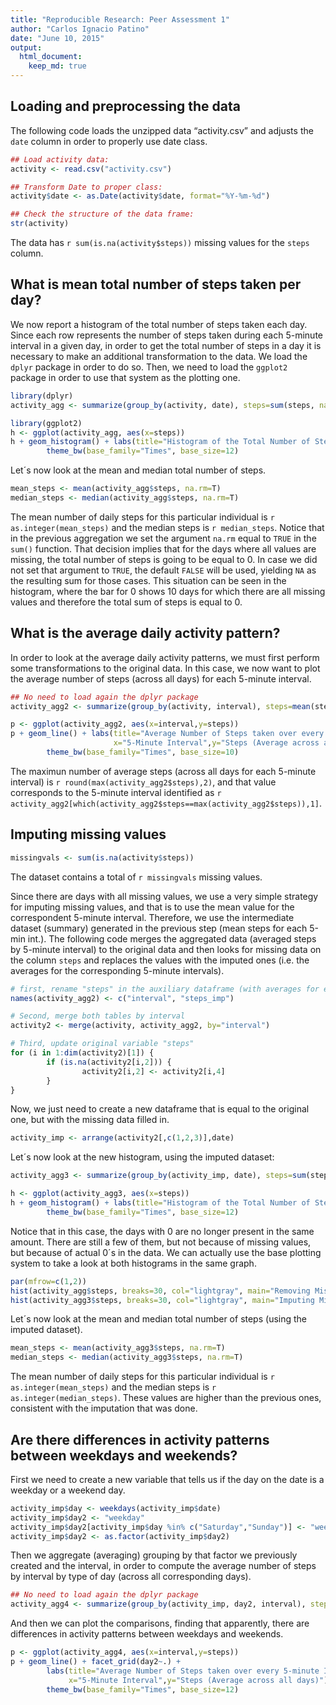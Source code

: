 ```yaml
---
title: "Reproducible Research: Peer Assessment 1"
author: "Carlos Ignacio Patino"
date: "June 10, 2015"
output: 
  html_document:
    keep_md: true
---
```



## Loading and preprocessing the data

The following code loads the unzipped data "activity.csv" and adjusts the `date` column in order to properly use date class.

```r
## Load activity data:
activity <- read.csv("activity.csv")

## Transform Date to proper class:
activity$date <- as.Date(activity$date, format="%Y-%m-%d")

## Check the structure of the data frame:
str(activity)
```

The data has `r sum(is.na(activity$steps))` missing values for the `steps` column.

## What is mean total number of steps taken per day?

We now report a histogram of the total number of steps taken each day. Since each row represents the number of steps taken during each 5-minute interval in a given day, in order to get the total number of steps in a day it is necessary to make an additional transformation to the data. We load the `dplyr` package in order to do so. Then, we need to load the `ggplot2` package in order to use that system as the plotting one.

```r
library(dplyr)
activity_agg <- summarize(group_by(activity, date), steps=sum(steps, na.rm=T))
```

```r
library(ggplot2)
h <- ggplot(activity_agg, aes(x=steps))
h + geom_histogram() + labs(title="Histogram of the Total Number of Steps taken each Day") +
        theme_bw(base_family="Times", base_size=12)
```

Let´s now look at the mean and median total number of steps.

```r
mean_steps <- mean(activity_agg$steps, na.rm=T)
median_steps <- median(activity_agg$steps, na.rm=T)
```

The mean number of daily steps for this particular individual is `r as.integer(mean_steps)` and the median steps is `r median_steps`. Notice that in the previous aggregation we set the argument `na.rm` equal to `TRUE` in the `sum()` function. That decision implies that for the days where all values are missing, the total number of steps is going to be equal to 0. In case we did not set that argument to `TRUE`, the default `FALSE` will be used, yielding `NA` as the resulting sum for those cases. This situation can be seen in the histogram, where the bar for 0 shows 10 days for which there are all missing values and therefore the total sum of steps is equal to 0.

## What is the average daily activity pattern?

In order to look at the average daily activity patterns, we must first perform some transformations to the original data. In this case, we now want to plot the average number of steps (across all days) for each 5-minute interval.

```r
## No need to load again the dplyr package
activity_agg2 <- summarize(group_by(activity, interval), steps=mean(steps,na.rm=T))
```

```r
p <- ggplot(activity_agg2, aes(x=interval,y=steps))
p + geom_line() + labs(title="Average Number of Steps taken over every 5-minute Interval",
                       x="5-Minute Interval",y="Steps (Average across all days)") +
        theme_bw(base_family="Times", base_size=10)
```

The maximun number of average steps (across all days for each 5-minute interval) is `r round(max(activity_agg2$steps),2)`, and that value corresponds to the 5-minute interval identified as `r activity_agg2[which(activity_agg2$steps==max(activity_agg2$steps)),1]`.

## Imputing missing values

```r
missingvals <- sum(is.na(activity$steps))
```

The dataset contains a total of `r missingvals` missing values.

Since there are days with all missing values, we use a very simple strategy for imputing missing values, and that is to use the mean value for the correspondent 5-minute interval. Therefore, we use the intermediate dataset (summary) generated in the previous step (mean steps for each 5-min int.). The following code merges the aggregated data (averaged steps by 5-minute interval) to the original data and then looks for missing data on the column `steps` and replaces the values with the imputed ones (i.e. the averages for the corresponding 5-minute intervals).

```r
# first, rename "steps" in the auxiliary dataframe (with averages for each interval)
names(activity_agg2) <- c("interval", "steps_imp")

# Second, merge both tables by interval
activity2 <- merge(activity, activity_agg2, by="interval")

# Third, update original variable "steps"
for (i in 1:dim(activity2)[1]) {
        if (is.na(activity2[i,2])) {
                activity2[i,2] <- activity2[i,4]
        }
}
```

Now, we just need to create a new dataframe that is equal to the original one, but with the missing data filled in.

```r
activity_imp <- arrange(activity2[,c(1,2,3)],date)
```

Let´s now look at the new histogram, using the imputed dataset:

```r
activity_agg3 <- summarize(group_by(activity_imp, date), steps=sum(steps, na.rm=T))

h <- ggplot(activity_agg3, aes(x=steps))
h + geom_histogram() + labs(title="Histogram of the Total Number of Steps taken each Day (Imputed data)") +
        theme_bw(base_family="Times", base_size=12)
```

Notice that in this case, the days with 0 are no longer present in the same amount. There are still a few of them, but not because of missing values, but because of actual 0´s in the data. We can actually use the base plotting system to take a look at both histograms in the same graph.

```r
par(mfrow=c(1,2))
hist(activity_agg$steps, breaks=30, col="lightgray", main="Removing Missing Values")
hist(activity_agg3$steps, breaks=30, col="lightgray", main="Imputing Missing Values")
```

Let´s now look at the mean and median total number of steps (using the imputed dataset).

```r
mean_steps <- mean(activity_agg3$steps, na.rm=T)
median_steps <- median(activity_agg3$steps, na.rm=T)
```

The mean number of daily steps for this particular individual is `r as.integer(mean_steps)` and the median steps is `r as.integer(median_steps)`. These values are higher than the previous ones, consistent with the imputation that was done.

## Are there differences in activity patterns between weekdays and weekends?

First we need to create a new variable that tells us if the day on the date is a weekday or a weekend day.

```r
activity_imp$day <- weekdays(activity_imp$date)
activity_imp$day2 <- "weekday"
activity_imp$day2[activity_imp$day %in% c("Saturday","Sunday")] <- "weekend"
activity_imp$day2 <- as.factor(activity_imp$day2)
```

Then we aggregate (averaging) grouping by that factor we previously created and the interval, in order to compute the average number of steps by interval by type of day (across all corresponding days).

```r
## No need to load again the dplyr package
activity_agg4 <- summarize(group_by(activity_imp, day2, interval), steps=mean(steps,na.rm=T))
```

And then we can plot the comparisons, finding that apparently, there are differences in activity patterns between weekdays and weekends.

```r
p <- ggplot(activity_agg4, aes(x=interval,y=steps))
p + geom_line() + facet_grid(day2~.) +
        labs(title="Average Number of Steps taken over every 5-minute Interval",
             x="5-Minute Interval",y="Steps (Average across all days)") +
        theme_bw(base_family="Times", base_size=12)
```